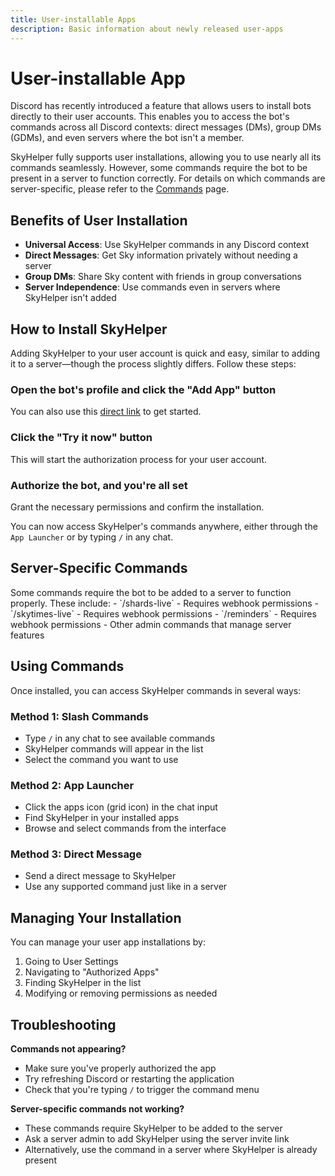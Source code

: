 ---
title: User-installable Apps
description: Basic information about newly released user-apps
---


# User-installable App

Discord has recently introduced a feature that allows users to install bots directly to their user accounts. This enables you to access the bot's commands across all Discord contexts: direct messages (DMs), group DMs (GDMs), and even servers where the bot isn't a member.

SkyHelper fully supports user installations, allowing you to use nearly all its commands seamlessly. However, some commands require the bot to be present in a server to function correctly. For details on which commands are server-specific, please refer to the [Commands](/docs/commands) page.

## Benefits of User Installation

- **Universal Access**: Use SkyHelper commands in any Discord context
- **Direct Messages**: Get Sky information privately without needing a server
- **Group DMs**: Share Sky content with friends in group conversations
- **Server Independence**: Use commands even in servers where SkyHelper isn't added

## How to Install SkyHelper

Adding SkyHelper to your user account is quick and easy, similar to adding it to a server—though the process slightly differs. Follow these steps:

<Steps>

<Step>

### Open the bot's profile and click the "Add App" button

You can also use this [direct link](https://discord.com/oauth2/authorize?client_id=1121541967730450574) to get started.

</Step>

<Step>

### Click the "Try it now" button

This will start the authorization process for your user account.

</Step>

<Step>

### Authorize the bot, and you're all set

Grant the necessary permissions and confirm the installation.

</Step>

</Steps>

You can now access SkyHelper's commands anywhere, either through the `App Launcher` or by typing `/` in any chat.

## Server-Specific Commands

<Callout type="warning">
  Some commands require the bot to be added to a server to function properly. These include: - `/shards-live` - Requires webhook
  permissions - `/skytimes-live` - Requires webhook permissions - `/reminders` - Requires webhook permissions - Other admin
  commands that manage server features
</Callout>

## Using Commands

Once installed, you can access SkyHelper commands in several ways:

### Method 1: Slash Commands

- Type `/` in any chat to see available commands
- SkyHelper commands will appear in the list
- Select the command you want to use

### Method 2: App Launcher

- Click the apps icon (grid icon) in the chat input
- Find SkyHelper in your installed apps
- Browse and select commands from the interface

### Method 3: Direct Message

- Send a direct message to SkyHelper
- Use any supported command just like in a server

## Managing Your Installation

You can manage your user app installations by:

1. Going to User Settings
2. Navigating to "Authorized Apps"
3. Finding SkyHelper in the list
4. Modifying or removing permissions as needed

## Troubleshooting

**Commands not appearing?**

- Make sure you've properly authorized the app
- Try refreshing Discord or restarting the application
- Check that you're typing `/` to trigger the command menu

**Server-specific commands not working?**

- These commands require SkyHelper to be added to the server
- Ask a server admin to add SkyHelper using the server invite link
- Alternatively, use the command in a server where SkyHelper is already present

<Cards>
  <Card title="Commands" description="Explore all available commands" href="../commands" />
  <Card title="Support" description="Get help in our Discord server" href="https://discord.com/invite/2rjCRKZsBb" />
</Cards>
